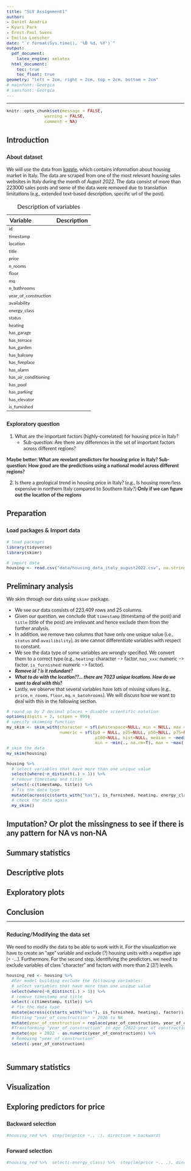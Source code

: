 ```yaml
---
title: "SLV Assignment1"
author: 
- Daniel Anadria
- Kyuri Park 
- Ernst-Paul Swens
- Emilia Loescher
date: "`r format(Sys.time(), '%B %d, %Y')`"
output: 
  pdf_document:
    latex_engine: xelatex
  html_document:
    toc: true
    toc_float: true
geometry: "left = 2cm, right = 2cm, top = 2cm, bottom = 2cm"
# mainfont: Georgia
# sansfont: Georgia
---
```

<style type="text/css">
@import url('https://fonts.googleapis.com/css2?family=Lato:wght@300;400&display=swap');

body{ /* Normal  */
  font-size: 13px;
  font-family: 'Lato', sans-serif;
  }
h1.title {
  font-size: 25px;
  color: DarkBlue;
  margin-bottom:5px;
}
.author{
  display: inline-block;
  padding: 5px;
}
h1 { /* Header 1 */
  font-size: 20px;
  font-weight: bold;
}
h2 { /* Header 2 */
  font-size: 15px;
  line-height: 1.6;
}
h3 { /* Header 3 */
  font-size: 14px;
  line-height: 1.6;
}
pre { /* Code block - determines code spacing between lines */
  font-size: 13px;
}
td {  /* Table  */
  font-size: 12px;
}
</style>
<hr>

```r
knitr::opts_chunk$set(message = FALSE,
               warning = FALSE,
               comment = NA)

```

# Introduction
## About dataset
We will use the data from [kaggle](https://www.kaggle.com/datasets/tangelus/housing-data-in-italy-august-2022?resource=download), which contains information about housing market in Italy.
The data are scraped from one of the most relevant housing sales websites in Italy during the month of *August 2022*. The data consist of more than 223000 sales posts and some of the data were removed due to translation limitations (e.g., extended text-based description, specific url of the post).

| Variable            | Description                    |
| :------------------ | :------------------------------|
|id                   |                                |
|timestamp            |                                |
|location             |                                |
|title                |                                |
|price                |                                |
|n_rooms              |                                |
|floor                |                                |
|mq                   |                                |
|n_bathrooms          |                                |
|year_of_construction |                                |
|availability         |                                |
|energy_class         |                                |
|status               |                                |
|heating              |                                |
|has_garage           |                                |
|has_terrace          |                                |
|has_garden           |                                |
|has_balcony          |                                |
|has_fireplace        |                                |
|has_alarm            |                                |
|has_air_conditioning |                                |
|has_pool             |                                |
|has_parking          |                                |
|has_elevator         |                                |
|is_furnished         |                                |
Table: Description of variables

## Exploratory question
 1. What are the important factors (highly-correlated) for housing price in Italy?
    - Sub-question: Are there any differences in the set of important factors across different regions?
  
  **Maybe better: What are revelant  predictors for housing price in Italy? Sub-question: How good are the predictions using a national model across different regions?**

    
 2. Is there a geological trend in housing price in Italy? (e.g., Is housing more/less expensive in northern Italy compared to Southern Italy?) **Only if we can figure out the location of the regions**

# Preparation
## Load packages & Import data
```r
# load packages
library(tidyverse)
library(skimr)

# import data
housing <- read.csv("data/housing_data_italy_august2022.csv", na.strings=c("","NA"), header = TRUE)
```

# Preliminary analysis
We skim through our data using `skimr` package.  

- We see our data consists of 223,409 rows and 25 columns.
- Given our question, we conclude that `timestamp` (timestamp of the post) and `title` (title of the post) are irrelevant and hence exclude them from the further analysis.
- In addition, we remove two columns that have only one unique value (i.e., `status` and `availibility`), as one cannot differentiate variables with respect to constant.
- We see the data type of some variables are wrongly specified. We convert them to a correct type (e.g., `heating`: character --> factor, `has_xxx`: numeric --> factor, `is_furnished`: numeric --> factor).
-  ***Remove id ? is it redundant? ***
- ***What to do with the location??... there are 7023 unique locations. How do we want to deal with this?***
- Lastly, we observe that several variables have lots of missing values (e.g., `price`, `n_rooms`, `floor`, `mq`, `n_batohrooms`). We will discuss how we want to deal with this in the following section. 
```r
# round up by 2 decimal places + disable scientific notation
options(digits = 2, scipen = 999) 
# specify skimming function
my_skim <- skim_with(character = sfl(whitespace=NULL, min = NULL, max = NULL),
                     numeric = sfl(p0 = NULL, p25=NULL, p50=NULL, p75=NULL,
                                   p100=NULL, hist=NULL, median = ~median(., na.rm=T), 
                                   min = ~min(., na.rm=T), max = ~max(., na.rm=T), n_unique=n_unique))
# skim the data
my_skim(housing) 

housing %>% 
  # select variables that have more than one unique value
  select(where(~n_distinct(.) > 1)) %>% 
  # remove timestamp and title
  select(-c(timestamp, title)) %>% 
  # fix the data type
  mutate(across(c(starts_with("has"), is_furnished, heating, energy_class), factor)) %>% 
  # check the data again
  my_skim()
```

# Imputation? Or plot the missingness to see if there is any pattern for NA vs non-NA

# Summary statistics

# Descriptive plots

# Exploratory plots

# Conclusion


---
## Reducing/Modifying the data set
We need to modify the data to be able to work with it.
For the visualization we have to create an "age" variable and exclude (?) housing units with a negative age (< -...).
Furthermore,
For the second step, identifying the predictors, we need to exclude variables of class "character" and factors with more than 2 (3?) levels.
```r

housing_red <- housing %>% 
  #For model building exclude the following variables:
  # select variables that have more than one unique value
  select(where(~n_distinct(.) > 1)) %>% 
  # remove timestamp and title
  select(-c(timestamp, title)) %>% 
  # fix the data type
  mutate(across(c(starts_with("has"), is_furnished, heating), factor)) %>%
  #Setting "year_of_construction" > 2026 to NA
  mutate(year_of_construction = replace(year_of_construction, year_of_construction > 2026, NA)) %>%
  #Transforming "year_of_construction" in age (2022-year of construction)
  mutate(age = 2022 - as.numeric(year_of_construction)) %>% 
  # Removing "year_of_construction"
  select(-year_of_construction)



```



# Summary statistics

# Visualization

# Exploring predictors for price


## Backward selection

```r
#housing_red %>%  step(lm(price ~., .), direction = backward)
```

## Forward selection

```r
#housing_red %>%  select(-energy_class) %>%  step(lm(price ~., .), direction = forward)
```